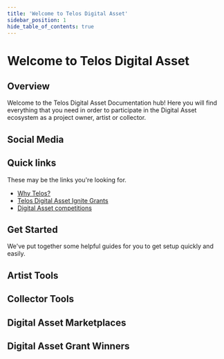 ---
title: 'Welcome to Telos Digital Asset'
sidebar_position: 1
hide_table_of_contents: true
---


# Welcome to Telos Digital Asset

## Overview

Welcome to the Telos Digital Asset Documentation hub! Here you will find everything that you need in order to participate in the Digital Asset ecosystem as a project owner, artist or collector.

## Social Media

<div class="cards-display">
    <Card
        title='Telos Digital Asset Twitter'
        linkUrl='https://twitter.com/telos_nfts'
        imageUrl={require('/static/img/telos-twitter.png').default}
        descriptionText='Follow Us!'
    />
    <Card
        title='Telos Digital Asset Discord'
        linkUrl='https://discord.com/invite/qjWwewRYdx'
        imageUrl={require('/static/img/telos-discord.png').default}
        descriptionText='Join Us!'
    />
    <Card
        title='Telos Digital Asset Telegram'
        linkUrl='https://t.me/TelosNFTCommunityHub'
        imageUrl={require('/static/img/telos-telegram.png').default}
        descriptionText='Talk With Us!'
    />
</div>

## Quick links

These may be the links you're looking for.

- [Why Telos?](/digital-assets/overview/why-telos)
- [Telos Digital Asset Ignite Grants](/digital-assets/overview/grants)
- [Digital Asset competitions](/digital-assets/overview/competitions)

## Get Started

We've put together some helpful guides for you to get setup quickly and easily.

<div class="cards-display">
    <Card
        title='Set Up a Telos EVM Wallet'
        linkUrl='../zero-or-evm/evm-wallet'
        imageUrl={require('/static/img/evm-wallet.png').default}
        descriptionText='Follow tutorial'
    />
    <Card
        title='Set Up a Telos Zero Wallet'
        linkUrl='../zero-or-evm/zero-wallet'
        imageUrl={require('/static/img/native-wallet.png').default}
        descriptionText='Follow tutorial'
    />
</div>

## Artist Tools

<div class="cards-display">
    <Card
        title='Launchifi'
        linkUrl='../artist-tools/launchifi'
        imageUrl={require('/static/img/launchifi.jpeg').default}
        descriptionText='Learn more'
    />
    <Card
        title='NeftyBlocks'
        linkUrl='../artist-tools/neftyblocks'
        imageUrl={require('/static/img/neftyblocks.png').default}
        descriptionText='Learn more'
    />
    <Card
        title='Altura'
        linkUrl='../artist-tools/altura'
        imageUrl={require('/static/img/altura.png').default}
        descriptionText='Learn more'
    />
    <Card
        title='ThirdWeb'
        linkUrl='../artist-tools/thirdweb'
        imageUrl={require('/static/img/thirdweb.png').default}
        descriptionText='Learn more'
    />
    <Card
        title='Flair'
        linkUrl='../artist-tools/flair'
        imageUrl={require('/static/img/flair.jpeg').default}
        descriptionText='Learn more'
    />
</div>

## Collector Tools

<div class="cards-display">
    <Card
        title='Token.art'
        linkUrl='../collector-tools/token-art'
        imageUrl={require('/static/img/tokenart.png').default}
        descriptionText='Learn more'
    />
    <Card
        title='Squarity'
        linkUrl='../collector-tools/squarity'
        imageUrl={require('/static/img/squarity.png').default}
        descriptionText='Learn more'
    />
</div>

## Digital Asset Marketplaces

<div class="cards-display">
    <Card
        title='Altura'
        linkUrl='../nft-marketplaces/evm/altura'
        imageUrl={require('/static/img/altura.png').default}
        descriptionText='Learn more'
    />
    <Card
        title='Minted Vodka'
        linkUrl='../nft-marketplaces/evm/minted-vodka'
        imageUrl={require('/static/img/mintedvodka.jpeg').default}
        descriptionText='Learn more'
    />
    <Card
        title='AreaX NFT'
        linkUrl='../nft-marketplaces/zero/areaX'
        imageUrl={require('/static/img/areax.jpeg').default}
        descriptionText='Learn more'
    />
    <Card
        title='NeftyBlocks'
        linkUrl='../nft-marketplaces/zero/neftyblocks'
        imageUrl={require('/static/img/neftyblocks.png').default}
        descriptionText='Learn more'
    />
    <Card
        title='KitcheNFT'
        linkUrl='../nft-marketplaces/evm/kitcheNFT'
        imageUrl={require('/static/img/kitchenft.jpeg').default}
        descriptionText='Learn more'
    />
</div>

## Digital Asset Grant Winners

<div class="cards-display">
    <Card
        title='Sarisa Kojima'
        linkUrl='../artist-spotlight/grant-winners/sarisa-kojima'
        imageUrl={require('/static/img/sarisa-kojima.jpeg').default}
        descriptionText='Learn about Sarisa Kojima'
    />
    <Card
        title='Crown and Palette'
        linkUrl='../artist-spotlight/grant-winners/crown-and-palette'
        imageUrl={require('/static/img/crown-and-palette.png').default}
        descriptionText='Learn about Crown and Palette'
    />
    <Card
        title='J3nn1 B33'
        linkUrl='../artist-spotlight/grant-winners/j3nn1b33'
        imageUrl={require('/static/img/j3nn1b33.png').default}
        descriptionText='Learn about J3nn1 B33'
    />
    <Card
        title='Medamac'
        linkUrl='../artist-spotlight/grant-winners/medamac'
        imageUrl={require('/static/img/medamac.png').default}
        descriptionText='Learn about Medamac'
    />
    <Card
        title='NikiLe'
        linkUrl='../artist-spotlight/grant-winners/nikile'
        imageUrl={require('/static/img/nikile.png').default}
        descriptionText='Learn about NikiLe'
    />
    <Card
        title='Dmitry Martovsky'
        linkUrl='../artist-spotlight/grant-winners/dmitry-martovsky'
        imageUrl={require('/static/img/dmitrymartovsky.png').default}
        descriptionText='Learn about Dmitry Martovsky'
    />
    <Card
        title='Uber Flux'
        linkUrl='../artist-spotlight/grant-winners/uberflux'
        imageUrl={require('/static/img/uberflux.png').default}
        descriptionText='Learn about Uber Flux'
    />
    <Card
        title='Lau'
        linkUrl='../artist-spotlight/grant-winners/lau'
        imageUrl={require('/static/img/lau.jpeg').default}
        descriptionText='Learn about Lau'
    />
    <Card
        title='TocoDeco'
        linkUrl='../artist-spotlight/grant-winners/tocodeco'
        imageUrl={require('/static/img/tocodeco.jpeg').default}
        descriptionText='Learn about TocoDeco'
    />
    <Card
        title='Dr. Bill'
        linkUrl='./dr-bill'
        imageUrl={require('/static/img/drbill.png').default}
        descriptionText='Learn about Dr. Bill'
    />
    <Card
        title='Lurk'
        linkUrl='./lurk'
        imageUrl={require('/static/img/lurk.jpeg').default}
        descriptionText='Learn about Lurk'
    />
    <Card
        title='Morph'
        linkUrl='./morph'
        imageUrl={require('/static/img/morph.png').default}
        descriptionText='Learn about Morph'
    />
</div>
